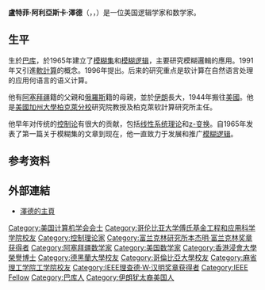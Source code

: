 {{Infobox scientist
| birth_name              = Lotfi Aliaskerzadeh
| image                   = Zadeh, L.A. 2005.jpg
| image_size              = 200px
| caption                 =
| birth_date              = {{birth date|1921|2|4}}
| birth_place             = {{USSR}}[[亞塞拜然蘇維埃社會主義共和國|亞塞拜然]][[巴庫|巴庫]]
| death_date              ={{death date and age|2017|9|6|1921|2|4}}<ref name=death>{{cite web|url=http://engineering.berkeley.edu/2017/09/remembering-lotfi-zadeh|title=Remembering Lotfi Zadeh|access-date=2017-09-11|archive-date=2019-09-04|archive-url=https://web.archive.org/web/20190904154613/https://engineering.berkeley.edu/2017/09/remembering-lotfi-zadeh|dead-url=no}}</ref> 
| death_place             = {{USA}}[[加利福尼亞州|加利福尼亞州]][[伯克利|伯克利]]
| nationality             = 美国
| field                   = [[數學|數學]]，[[電機工程學|電機工程學]]，[[人工智能|人工智能]]
| work_institution        = [[加州大學柏克萊分校|加州大學柏克萊分校]]
| alma_mater              = [[德黑蘭大學|德黑蘭大學]]<br>[[麻省理工学院|麻省理工学院]]<br>[[哥倫比亞大學|哥倫比亞大學]]
| doctoral_advisor        = {{link-en|約翰·R·拉加齊尼|John R. Ragazzini}}
| doctoral_students       = {{link-en|約瑟夫·戈根|Joseph Goguen}}
| thesis_title            = Frequency analysis of variable networks
| thesis_year             = 1949
| thesis_url              = http://clio.columbia.edu/catalog/1502694
| known_for               = [[模糊數學|模糊數學]]<br>[[模糊集|模糊集]]，[[模糊邏輯|模糊邏輯]]，z數，[[z-變換|z-變換]]
| author_abbreviation_bot =
| author_abbreviation_zoo =
| awards                  = [[IEEE理察·衛斯里·漢明獎章|IEEE理察·衛斯里·漢明獎章]]{{small|（1992）}}<br>[[IEEE榮譽獎章|IEEE榮譽獎章]]{{small|（1995）}}
| footnotes               =
}}
'''盧特菲·阿利亞斯卡·澤德'''（{{lang-en|'''Lotfi Aliasker Zadeh'''<ref name="NAE">{{Cite web |url=http://www.nae.edu/MembersSection/MemberDirectory/28316.aspx |title=Dr. Lotfi A. Zadeh was elected in 1973 as a member of National Academy of Engineering in Computer Science & Engineering and Electronics, Communication & Information Systems Engineering. |access-date=2017-08-14 |archive-date=2015-12-08 |archive-url=https://web.archive.org/web/20151208190559/http://www.nae.edu/MembersSection/MemberDirectory/28316.aspx |dead-url=no }}</ref>}}，{{lang-az|'''Lütfəli Rəhim oğlu Əsgərzadə'''<ref>{{Cite web |url=http://diaspora.gov.az/index.php?options=content&id=619 |title=Diasporla İş üzrə Dövlət Komitəsi<!-- Bot generated title --> |access-date=2017-08-14 |archive-date=2014-07-04 |archive-url=https://web.archive.org/web/20140704184103/http://diaspora.gov.az/index.php?options=content&id=619 |dead-url=no }}</ref>，{{lang-fa|'''لطفی علی‌عسگرزاده'''<ref name="UT">{{cite web|title=Granting honorary doctorate from Tehran University to professor Lotfizadeh|url=http://ut.ac.ir/fa/news/3017/%D8%A7%D8%B9%D8%B7%D8%A7%DB%8C-%D8%AF%DA%A9%D8%AA%D8%B1%D8%A7%DB%8C-%D8%A7%D9%81%D8%AA%D8%AE%D8%A7%D8%B1%DB%8C-%D8%AF%D8%A7%D9%86%D8%B4%DA%AF%D8%A7%D9%87-%D8%AA%D9%87%D8%B1%D8%A7%D9%86-%D8%A8%D9%87-%D9%BE%D8%B1%D9%88%D9%81%D8%B3%D9%88%D8%B1-%D9%84%D8%B7%D9%81%DB%8C-%D8%B2%D8%A7%D8%AF%D9%87|website=Official website of [[University_of_Tehran|University of Tehran]] (UT)|accessdate=1 July 2017|location=Tehran, Iran|language=fa|date=March 9, 2016|archive-date=2021-01-16|archive-url=https://web.archive.org/web/20210116022537/https://ut.ac.ir/fa/news/3017/%D8%A7%D8%B9%D8%B7%D8%A7%DB%8C-%D8%AF%DA%A9%D8%AA%D8%B1%D8%A7%DB%8C-%D8%A7%D9%81%D8%AA%D8%AE%D8%A7%D8%B1%DB%8C-%D8%AF%D8%A7%D9%86%D8%B4%DA%AF%D8%A7%D9%87-%D8%AA%D9%87%D8%B1%D8%A7%D9%86-%D8%A8%D9%87-%D9%BE%D8%B1%D9%88%D9%81%D8%B3%D9%88%D8%B1-%D9%84%D8%B7%D9%81%DB%8C-%D8%B2%D8%A7%D8%AF%D9%87|dead-url=no}}</ref>}}}}，{{bd|1921年|2月4日|2017年|9月6日|catIdx=Zadeh}}）是一位美国逻辑学家和数学家。

==生平==
生於[[巴库|巴库]]，於1965年建立了[[模糊集|模糊集]]和[[模糊逻辑|模糊逻辑]]，主要研究模糊邏輯的應用。1991年又引進[[軟計算|軟計算]]的概念。1996年提出{{link-en|用單字及知覺計算|Computing with words and perceptions|}}。后来的研究重点是软计算在自然语言处理的应用何语言的语义计算。

他有[[亞塞拜然蘇維埃社會主義共和國|阿塞拜疆]]籍的父親和[[俄羅斯|俄羅斯]]籍的母親，並於[[伊朗|伊朗]]長大，1944年搬往[[美國|美國]]。他是[[柏克莱加州大学|美國加州大學柏克萊分校]]研究院教授及柏克萊软計算研究所主任。

他早年对传统的[[控制论|控制论]]有很大的贡献，包括[[線性系統|线性系统理论]]和[[z-变换|z-变换]]。自1965年发表了第一篇关于模糊集的文章到现在，他一直致力于发展和推广[[模糊逻辑|模糊逻辑]]。

==参考资料==
{{reflist}}

== 外部連結 ==
{{commonscat|Lotfi Zadeh}}
* [http://www.cs.berkeley.edu/~zadeh/ 澤德的主頁] {{Wayback|url=http://www.cs.berkeley.edu/~zadeh/ |date=20030701055149 }}

{{IEEE榮譽獎章獲獎者 1976–2000}}
{{IEEE理查德·W·汉明奖章获得者}}
{{富兰克林研究所本杰明·富兰克林奖章获得者}}
{{Authority control}}

{{DEFAULTSORT:Zadeh, Lofti Asker}}
[[Category:美国计算机学会会士|Category:美国计算机学会会士]]
[[Category:哥伦比亚大学傅氏基金工程和应用科学学院校友|Category:哥伦比亚大学傅氏基金工程和应用科学学院校友]]
[[Category:控制理论家|Category:控制理论家]]
[[Category:富兰克林研究所本杰明·富兰克林奖章获得者|Category:富兰克林研究所本杰明·富兰克林奖章获得者]]
[[Category:阿塞拜疆数学家|Category:阿塞拜疆数学家]]
[[Category:美国数学家|Category:美国数学家]]
[[Category:香港浸會大學榮譽博士|Category:香港浸會大學榮譽博士]]
[[Category:德黑蘭大學校友|Category:德黑蘭大學校友]]
[[Category:哥倫比亞大學校友|Category:哥倫比亞大學校友]]
[[Category:麻省理工学院工学院校友|Category:麻省理工学院工学院校友]]
[[Category:IEEE理查德·W·汉明奖章获得者|Category:IEEE理查德·W·汉明奖章获得者]]
[[Category:IEEE_Fellow|Category:IEEE Fellow]]
[[Category:巴库人|Category:巴库人]]
[[Category:伊朗犹太裔美国人|Category:伊朗犹太裔美国人]]